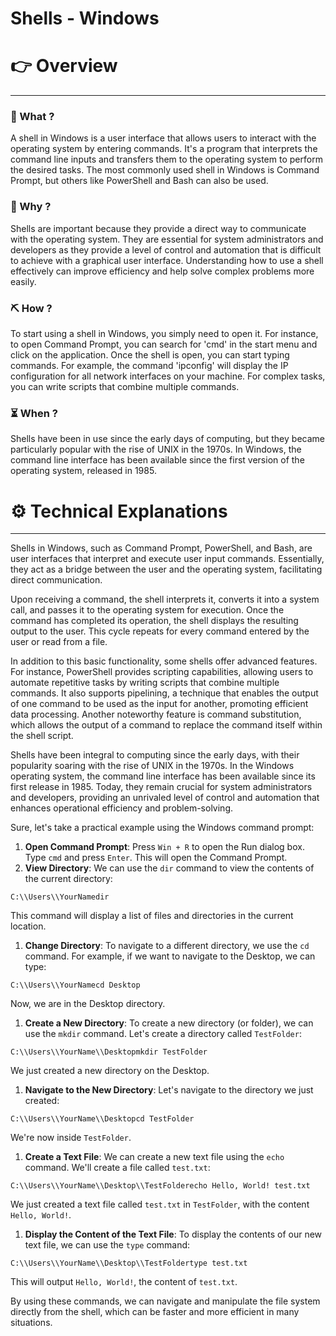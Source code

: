 # Shells - Windows


# 👉 Overview

---

### 👀 What ?

A shell in Windows is a user interface that allows users to interact with the operating system by entering commands. It's a program that interprets the command line inputs and transfers them to the operating system to perform the desired tasks. The most commonly used shell in Windows is Command Prompt, but others like PowerShell and Bash can also be used.


### 🧐 Why ?

Shells are important because they provide a direct way to communicate with the operating system. They are essential for system administrators and developers as they provide a level of control and automation that is difficult to achieve with a graphical user interface. Understanding how to use a shell effectively can improve efficiency and help solve complex problems more easily.


### ⛏️ How ?

To start using a shell in Windows, you simply need to open it. For instance, to open Command Prompt, you can search for 'cmd' in the start menu and click on the application. Once the shell is open, you can start typing commands. For example, the command 'ipconfig' will display the IP configuration for all network interfaces on your machine. For complex tasks, you can write scripts that combine multiple commands.


### ⏳ When ?

Shells have been in use since the early days of computing, but they became particularly popular with the rise of UNIX in the 1970s. In Windows, the command line interface has been available since the first version of the operating system, released in 1985.


# ⚙️ Technical Explanations

---

Shells in Windows, such as Command Prompt, PowerShell, and Bash, are user interfaces that interpret and execute user input commands. Essentially, they act as a bridge between the user and the operating system, facilitating direct communication.

Upon receiving a command, the shell interprets it, converts it into a system call, and passes it to the operating system for execution. Once the command has completed its operation, the shell displays the resulting output to the user. This cycle repeats for every command entered by the user or read from a file.

In addition to this basic functionality, some shells offer advanced features. For instance, PowerShell provides scripting capabilities, allowing users to automate repetitive tasks by writing scripts that combine multiple commands. It also supports pipelining, a technique that enables the output of one command to be used as the input for another, promoting efficient data processing. Another noteworthy feature is command substitution, which allows the output of a command to replace the command itself within the shell script.

Shells have been integral to computing since the early days, with their popularity soaring with the rise of UNIX in the 1970s. In the Windows operating system, the command line interface has been available since its first release in 1985. Today, they remain crucial for system administrators and developers, providing an unrivaled level of control and automation that enhances operational efficiency and problem-solving.

Sure, let's take a practical example using the Windows command prompt:

1. **Open Command Prompt**: Press `Win + R` to open the Run dialog box. Type `cmd` and press `Enter`. This will open the Command Prompt.
2. **View Directory**: We can use the `dir` command to view the contents of the current directory:

```
C:\\Users\\YourNamedir

```

This command will display a list of files and directories in the current location.

1. **Change Directory**: To navigate to a different directory, we use the `cd` command. For example, if we want to navigate to the Desktop, we can type:

```
C:\\Users\\YourNamecd Desktop

```

Now, we are in the Desktop directory.

1. **Create a New Directory**: To create a new directory (or folder), we can use the `mkdir` command. Let's create a directory called `TestFolder`:

```
C:\\Users\\YourName\\Desktopmkdir TestFolder

```

We just created a new directory on the Desktop.

1. **Navigate to the New Directory**: Let's navigate to the directory we just created:

```
C:\\Users\\YourName\\Desktopcd TestFolder

```

We're now inside `TestFolder`.

1. **Create a Text File**: We can create a new text file using the `echo` command. We'll create a file called `test.txt`:

```
C:\\Users\\YourName\\Desktop\\TestFolderecho Hello, World! test.txt

```

We just created a text file called `test.txt` in `TestFolder`, with the content `Hello, World!`.

1. **Display the Content of the Text File**: To display the contents of our new text file, we can use the `type` command:

```
C:\\Users\\YourName\\Desktop\\TestFoldertype test.txt

```

This will output `Hello, World!`, the content of `test.txt`.

By using these commands, we can navigate and manipulate the file system directly from the shell, which can be faster and more efficient in many situations.
